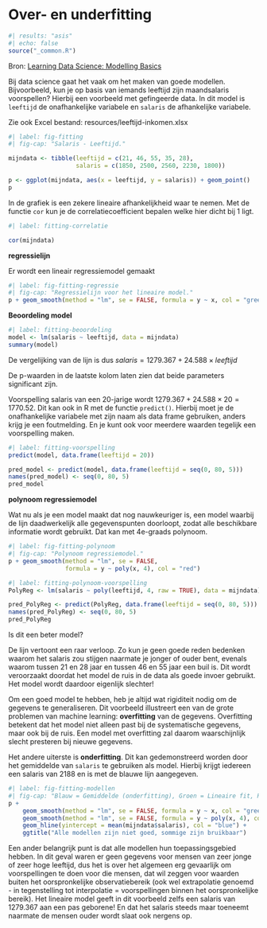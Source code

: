 # Over- en underfitting {#sec-overfitting}

```r
#| results: "asis"
#| echo: false
source("_common.R")
```

Bron: [Learning Data Science: Modelling Basics](https://blog.ephorie.de/learning-data-science-modelling-basics)

Bij data science gaat het vaak om het maken van goede modellen. Bijvoorbeeld, kun je op basis van iemands leeftijd zijn maandsalaris voorspellen? Hierbij een voorbeeld met gefingeerde data. In dit model is `leeftijd` de onafhankelijke variabele en `salaris` de afhankelijke variabele.

Zie ook Excel bestand: resources/leeftijd-inkomen.xlsx

```r
#| label: fig-fitting
#| fig-cap: "Salaris - Leeftijd."

mijndata <- tibble(leeftijd = c(21, 46, 55, 35, 28), 
				   salaris = c(1850, 2500, 2560, 2230, 1800))

p <- ggplot(mijndata, aes(x = leeftijd, y = salaris)) + geom_point()
p
```

In de grafiek is een zekere lineaire afhankelijkheid waar te nemen. Met de functie `cor` kun je de correlatiecoefficient bepalen welke hier dicht bij 1 ligt.

```r
#| label: fitting-correlatie

cor(mijndata)
```

**regressielijn**

Er wordt een lineair regressiemodel gemaakt

```r
#| label: fig-fitting-regressie
#| fig-cap: "Regressielijn voor het lineaire model."
p + geom_smooth(method = "lm", se = FALSE, formula = y ~ x, col = "green")
```

**Beoordeling model**

```r
#| label: fitting-beoordeling
model <- lm(salaris ~ leeftijd, data = mijndata)
summary(model)
```

De vergelijking van de lijn is dus $salaris = 1279.367 + 24.588 \times leeftijd$

De p-waarden in de laatste kolom laten zien dat beide parameters significant zijn.

Voorspelling salaris van een 20-jarige wordt $1279.367 + 24.588 \times 20 = 1770.52$. Dit kan ook in R met de functie `predict()`. Hierbij moet je de onafhankelijke variabele met zijn naam als data frame gebruiken, anders krijg je een foutmelding. En je kunt ook voor meerdere waarden tegelijk een voorspelling maken.

```r
#| label: fitting-voorspelling
predict(model, data.frame(leeftijd = 20))

pred_model <- predict(model, data.frame(leeftijd = seq(0, 80, 5)))
names(pred_model) <- seq(0, 80, 5)
pred_model
```

**polynoom regressiemodel**

Wat nu als je een model maakt dat nog nauwkeuriger is, een model waarbij de lijn daadwerkelijk alle gegevenspunten doorloopt, zodat alle beschikbare informatie wordt gebruikt. Dat kan met 4e-graads polynoom.

```r
#| label: fig-fitting-polynoom
#| fig-cap: "Polynoom regressiemodel."
p + geom_smooth(method = "lm", se = FALSE, 
				formula = y ~ poly(x, 4), col = "red")
```

```r
#| label: fitting-polynoom-voorspelling
PolyReg <- lm(salaris ~ poly(leeftijd, 4, raw = TRUE), data = mijndata)

pred_PolyReg <- predict(PolyReg, data.frame(leeftijd = seq(0, 80, 5)))
names(pred_PolyReg) <- seq(0, 80, 5)
pred_PolyReg
```

Is dit een beter model?

De lijn vertoont een raar verloop. Zo kun je geen goede reden bedenken waarom het salaris zou stijgen naarmate je jonger of ouder bent, evenals waarom tussen 21 en 28 jaar en tussen 46 en 55 jaar een buil is. Dit wordt veroorzaakt doordat het model de ruis in de data als goede invoer gebruikt. Het model wordt daardoor eigenlijk slechter!

Om een goed model te hebben, heb je altijd wat rigiditeit nodig om de gegevens te generaliseren. Dit voorbeeld illustreert een van de grote problemen van machine learning: **overfitting** van de gegevens. Overfitting betekent dat het model niet alleen past bij de systematische gegevens, maar ook bij de ruis. Een model met overfitting zal daarom waarschijnlijk slecht presteren bij nieuwe gegevens.

Het andere uiterste is **onderfitting**. Dit kan gedemonstreerd worden door het gemiddelde van `salaris` te gebruiken als model. Hierbij krijgt iedereen een salaris van 2188 en is met de blauwe lijn aangegeven.

```r
#| label: fig-fitting-modellen
#| fig-cap: "Blauw = Gemiddelde (onderfitting), Groen = Lineaire fit, Rood = Polynoom fit (overfitting)."
p + 
	geom_smooth(method = "lm", se = FALSE, formula = y ~ x, col = "green") +
	geom_smooth(method = "lm", se = FALSE, formula = y ~ poly(x, 4), col = "red") + 
	geom_hline(yintercept = mean(mijndata$salaris), col = "blue") + 
	ggtitle("Alle modellen zijn niet goed, sommige zijn bruikbaar")
```

Een ander belangrijk punt is dat alle modellen hun toepassingsgebied hebben. In dit geval waren er geen gegevens voor mensen van zeer jonge of zeer hoge leeftijd, dus het is over het algemeen erg gevaarlijk om voorspellingen te doen voor die mensen, dat wil zeggen voor waarden buiten het oorspronkelijke observatiebereik (ook wel extrapolatie genoemd - in tegenstelling tot interpolatie = voorspellingen binnen het oorspronkelijke bereik). Het lineaire model geeft in dit voorbeeld zelfs een salaris van 1279.367 aan een pas geborene! En dat het salaris steeds maar toeneemt naarmate de mensen ouder wordt slaat ook nergens op.
